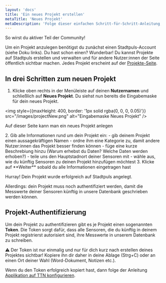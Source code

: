 ```yaml
---
layout: 'docs'
title: 'Ein neues Projekt erstellen'
metaTitle: 'Neues Projekt'
metaDescription: 'Folge dieser einfachen Schritt-für-Schritt-Anleitung, um ein neues Projekt auf Stadtpuls hinzuzufügen.'
---
```

  
<p className="lead">
  So wirst du aktiver Teil der Community!
</p>

Um ein Projekt anzulegen benötigst du zunächst einen Stadtpuls-Account (siehe Doku links). Du hast schon einen? Wunderbar! 
Du kannst Projekte auf Stadtpuls erstellen und verwalten und für andere Nutzer:innen der Seite öffentlich sichtbar machen. Jedes Projekt erscheint auf der <a href='/projects'>Projekte-Seite</a>.

## In drei Schritten zum neuen Projekt
1. Klicke oben rechts in der Menüleiste auf deinen **Nutzernamen** und schließlich auf **Neues Projekt**. Du siehst nun bereits die Eingabemaske für dein neues Projekt. 
   <figure>
  <img style={{maxHeight: 400, border: '1px solid rgba(0, 0, 0, 0.05)'}}
    src="/images/projectNew.png"
    alt="Eingabemaske Neues Projekt"
  />
    <figcaption>
    Auf dieser Seite kann man ein neues Projekt anlegen
  </figcaption>
  </figure>
2. Gib alle Informationen rund um dein Projekt ein:
- gib deinem Projekt einen aussagekräftigen Namen
- ordne ihm eine Kategorie zu, damit andere Nutzer:innen das Projekt besser finden können
- füge eine kurze Beschrebiung hinzu (Warum erhebst du Daten? Welche Daten werden erhoben?)
- teile uns den Hauptstadnort deiner Sensoren mit
- wähle aus, wie du künftig Sensoren zu deinen Projekt hinzufügen möchtest
3. Klicke auf **Weiter** sobald du alle Informationen eingetragen hast

Hurray! Dein Projekt wurde erfolgreich auf Stadtpuls angelegt.

Allerdings: dein Projekt muss noch authentifiziert werden, damit die Messwerte deiner Sensoren künftig in unsere Datenbank geschrieben werden können.

## Projekt-Authentifizierung
Um dein Projekt zu authentifizieren gibt es je Projekt einen sogenannten **Token**. Die Token sorgt dafür, dass alle Sensoren, die du künftig in deinem Projekt registrierst autorisiert sind, ihre Messwerte in unserem Datenbank zu schreiben. 

&#x26a0; Der Token ist nur einmalig und nur für dich kurz nach erstellen deines Projektes sichtbar! Kopiere ihn dir daher in deine Ablage (Strg+C) oder an einen Ort deiner Wahl (Word-Dokument, Notizen etc.). 

Wenn du den Token erfolgreich kopiert hast, dann folge der Anleitung <a href="/docs/ttn-configuration">Applikation auf TTN konfigurieren</a>.





